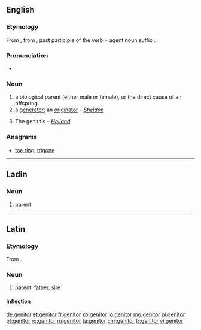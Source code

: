 ==English==

===Etymology===
From {{etyl|la|en}} {{term|genitor|lang=la}}, from {{term|genitus|lang=la}}, past participle of the verb {{term/t|la|gignō}} + agent noun suffix {{term|-or|lang=la}}.

===Pronunciation===
* {{IPA|/ˈdʒɛnɪtə(r)/|lang=en}}

===Noun===
{{en-noun}}

# a biological parent (either male or female), or the direct cause of an offspring.
# a [[generator]]; an [[originator]] – ''[[Sheldon]]''
# {{context|obsolete|in the plural|lang=en}} The genitals – ''[[Holland]]''

===Anagrams===
* [[toe ring#English|toe ring]], [[trigone#English|trigone]]
----
==Ladin==

===Noun===
{{lld-noun|m|genitores}}

# [[parent]]
----
==Latin==

===Etymology===
From {{etyl|ine-pro|la}} {{term/t|ine-pro|*ǵénh₁tōr||parent}}.

===Noun===
{{la-noun|genitor|genitoris|genitōris|m|third}}

# [[parent]], [[father]], [[sire]]

====Inflection====
{{la-decl-3rd|genitor|genitōr}}

[[de:genitor]]
[[et:genitor]]
[[fr:genitor]]
[[ko:genitor]]
[[io:genitor]]
[[mg:genitor]]
[[pl:genitor]]
[[pt:genitor]]
[[ro:genitor]]
[[ru:genitor]]
[[ta:genitor]]
[[chr:genitor]]
[[tr:genitor]]
[[vi:genitor]]